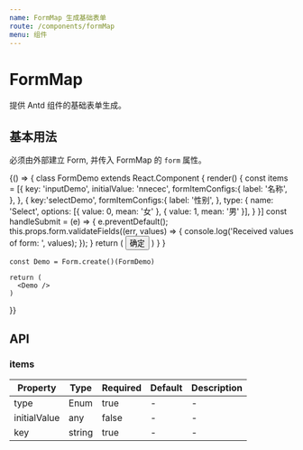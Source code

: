 ```yaml
---
name: FormMap 生成基础表单
route: /components/formMap
menu: 组件
---
```



# FormMap

提供 Antd 组件的基础表单生成。

## 基本用法

必须由外部建立 Form, 并传入 FormMap 的 `form` 属性。

<Playground>
  {() => {
    class FormDemo extends React.Component {
      render() {
        const items = [{
          key: 'inputDemo',
          initialValue: 'nnecec',
          formItemConfigs:{
            label: '名称',
          },
        }, {
          key:'selectDemo',
          formItemConfigs:{
            label: '性别',
          },
          type: {
            name: 'Select',
            options: [{
              value: 0, mean: '女'
            }, {
              value: 1, mean: '男'
            }],
          }
        }]
        const handleSubmit = (e) => {
          e.preventDefault();
          this.props.form.validateFields((err, values) => {
              console.log('Received values of form: ', values);
          });
        }
        return (
          <React.Fragment>
            <FormMap items={items} form={this.props.form} />
            <Button onClick={handleSubmit}>确定</Button>
          </React.Fragment>
        )
      }
    }

    const Demo = Form.create()(FormDemo)

    return (
      <Demo />
    )
  }}
</Playground>

## API

<PropsTable of={FormMap} />

### items

| Property | Type | Required | Default | Description
| - | - | - | - | - |
| type | Enum | true | - | - |
| initialValue | any | false | - | - |
| key | string | true | - | - |
